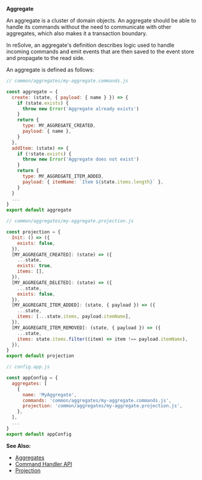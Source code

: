 
**Aggregate**

An aggregate is a cluster of domain objects. An aggregate should be able to handle its commands without the need to communicate with other aggregates, which also makes it a transaction boundary.

In reSolve, an aggregate's definition describes logic used to handle incoming commands and emit events that are then saved to the event store and propagate to the read side.

An aggregate is defined as follows:

<Tabs>
<TabItem value="commands" label="Command Handlers" default>

```js
// common/aggregates/my-aggregate.commands.js

const aggregate = {
  create: (state, { payload: { name } }) => {
    if (state.exists) {
      throw new Error('Aggregate already exists')
    }
    return {
      type: MY_AGGREGATE_CREATED,
      payload: { name },
    }
  },
  addItem: (state) => {
    if (!state.exists) {
      throw new Error('Aggregate does not exist')
    }
    return {
      type: MY_AGGREGATE_ITEM_ADDED,
      payload: { itemName: `Item ${state.items.length}` },
    }
  }
  ...
}
export default aggregate
```

</TabItem>
<TabItem value="projection" label="Projection">

```js
// common/aggregates/my-aggregate.projection.js

const projection = {
  Init: () => ({
    exists: false,
  }),
  [MY_AGGREGATE_CREATED]: (state) => ({
    ...state,
    exists: true,
    items: [],
  }),
  [MY_AGGREGATE_DELETED]: (state) => ({
    ...state,
    exists: false,
  }),
  [MY_AGGREGATE_ITEM_ADDED]: (state, { payload }) => ({
    ...state,
    items: [...state.items, payload.itemName],
  }),
  [MY_AGGREGATE_ITEM_REMOVED]: (state, { payload }) => ({
    ...state,
    items: state.items.filter((item) => item !== payload.itemName),
  }),
}
export default projection
```

</TabItem>

<TabItem value="config" label="App Config">

```js
// config.app.js

const appConfig = {
  aggregates: [
    {
      name: 'MyAggregate',
      commands: 'common/aggregates/my-aggregate.commands.js',
      projection: 'common/aggregates/my-aggregate.projection.js',
    },
  ],
  ...
}
export default appConfig
```

</TabItem>

</Tabs>

**See Also:**

- [Aggregates](../../write-side.md#aggregates)
- [Command Handler API](../../api/aggregate/command-handler.md)
- [Projection](../../api/aggregate/projection.md)
